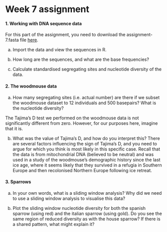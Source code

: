 # Week 7 assignment {- #w07}

#### 1. Working with DNA sequence data {-}

For this part of the assignment, you need to download the assignment-7.fasta file [here](https://bios1140.github.io/data/assignment-7.fasta).

a) Import the data and view the sequences in R.

b) How long are the sequences, and what are the base frequencies?

c) Calculate standardised segregating sites and nucleotide diversity of the data.

#### 2. The woodmouse data {-}

a) How many segregating sites (i.e. actual number) are there if we subset the woodmouse dataset to 12 individuals and 500 basepairs? What is the nucleotide diversity?

The Tajima's D test we performed on the woodmouse data is not significantly different from zero. However, for our purposes here, imagine that it is.

b) What was the value of Tajima's D, and how do you interpret this? There are several factors influencing the sign of Tajima's D, and you need to argue for which you think is most likely in this specific case. Recall that the data is from mitochondrial DNA (believed to be neutral) and was used in a study of the woodmouse's demographic history since the last ice age, where it seems likely that they survived in a refugia in Southern Europe and then recolonised Northern Europe following ice retreat.

#### 3. Sparrows {-}

a) In your own words, what is a sliding window analysis? Why did we need to use a sliding window analysis to visualise this data?

b) Plot the sliding window nucleotide diversity for both the spanish sparrow (using red) and the italian sparrow (using gold). Do you see the same region of reduced diversity as with the house sparrow? If there is a shared pattern, what might explain it?